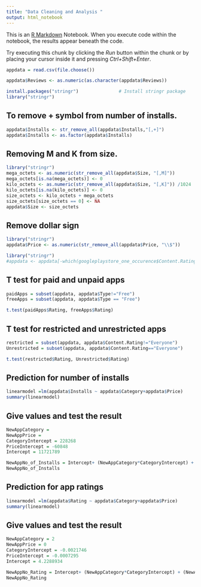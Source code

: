 ---
title: "Data Cleaning and Analysis "
output: html_notebook
---

This is an [R Markdown](http://rmarkdown.rstudio.com) Notebook. When you execute code within the notebook, the results appear beneath the code. 

Try executing this chunk by clicking the *Run* button within the chunk or by placing your cursor inside it and pressing *Ctrl+Shift+Enter*. 

```{r}
appdata = read.csv(file.choose())
```
```{r}
appdata$Reviews <- as.numeric(as.character(appdata$Reviews))
```
```{r}
install.packages("stringr")               # Install stringr package
library("stringr") 


```
## To remove + symbol from number of installs.
```{r}
appdata$Installs <- str_remove_all(appdata$Installs,"[,+]")
appdata$Installs <- as.factor(appdata$Installs)
```
## Removing M and K from size.
```{r}
library("stringr") 
mega_octets <- as.numeric(str_remove_all(appdata$Size, "[,M]"))   
mega_octets[is.na(mega_octets)] <- 0
kilo_octets <- as.numeric(str_remove_all(appdata$Size, "[,K]")) /1024 
kilo_octets[is.na(kilo_octets)] <- 0
size_octets <- kilo_octets + mega_octets
size_octets[size_octets == 0] <- NA
appdata$Size <- size_octets
```
## Remove dollar sign
```{r}
library("stringr")
appdata$Price <- as.numeric(str_remove_all(appdata$Price, "\\$"))
```

```{r results = 'hide'}
library("stringr")
#appdata <- appdata[-which(googleplaystore_one_occurence$Content.Rating=='Unrated'),] 
```
## T test for paid and unpaid apps
```{r}
paidApps = subset(appdata, appdata$Type!="Free")
freeApps = subset(appdata, appdata$Type == "Free")

```
```{r}
t.test(paidApps$Rating, freeApps$Rating)
```

## T test for restricted and unrestricted apps
```{r}
restricted = subset(appdata, appdata$Content.Rating!="Everyone")
Unrestricted = subset(appdata, appdata$Content.Rating=="Everyone")

```

```{r}

t.test(restricted$Rating, Unrestricted$Rating)

```
## Prediction for number of installs
```{r}
linearmodel =lm(appdata$Installs ~ appdata$Category+appdata$Price)
summary(linearmodel)
```
## Give values and test the result 
```{r}
NewAppCategory = 
NewAppPrice = 
CategoryIntercept = 228268      
PriceIntercept = -60848      
Intercept = 11721789    

NewAppNo_of_Installs = Intercept+ (NewAppCategory*CategoryIntercept) + (NewAppPrice*PriceIntercept)
NewAppNo_of_Installs
```
## Prediction for app ratings
```{r}
linearmodel =lm(appdata$Rating ~ appdata$Category+appdata$Price)
summary(linearmodel)
```
## Give values and test the result 
```{r}
NewAppCategory = 2
NewAppPrice = 0
CategoryIntercept = -0.0021746      
PriceIntercept = -0.0007295      
Intercept = 4.2288934   

NewAppNo_Rating = Intercept+ (NewAppCategory*CategoryIntercept) + (NewAppPrice*PriceIntercept)
NewAppNo_Rating
```

